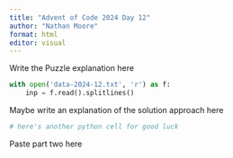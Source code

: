 ```yaml
---
title: "Advent of Code 2024 Day 12"
author: "Nathan Moore"
format: html
editor: visual
---
```


Write the Puzzle explanation here

```python

with open('data-2024-12.txt', 'r') as f:
    inp = f.read().splitlines()

```

Maybe write an explanation of the solution approach here

```python
# here's another python cell for good luck

```

Paste part two here
